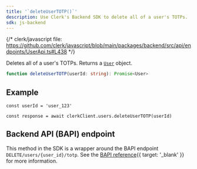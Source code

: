 ```yaml
---
title: '`deleteUserTOTP()`'
description: Use Clerk's Backend SDK to delete all of a user's TOTPs.
sdk: js-backend
---
```


{/* clerk/javascript file: https://github.com/clerk/javascript/blob/main/packages/backend/src/api/endpoints/UserApi.ts#L438 */}

Deletes all of a user's TOTPs. Returns a [`User`](/docs/references/backend/types/backend-user) object.

```ts
function deleteUserTOTP(userId: string): Promise<User>
```

## Example

<Include src="_partials/backend/usage" />

```tsx
const userId = 'user_123'

const response = await clerkClient.users.deleteUserTOTP(userId)
```

## Backend API (BAPI) endpoint

This method in the SDK is a wrapper around the BAPI endpoint `DELETE/users/{user_id}/totp`. See the [BAPI reference](/docs/reference/backend-api/tag/users/delete/users/%7Buser_id%7D/totp){{ target: '_blank' }} for more information.

